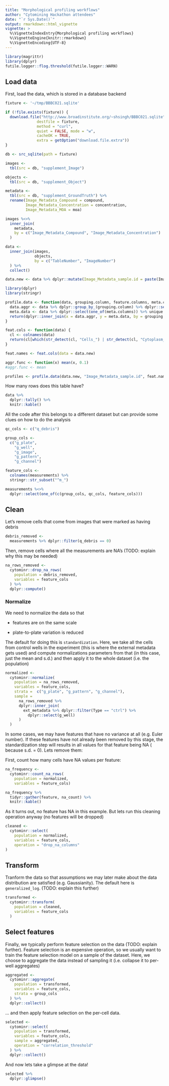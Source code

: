 ```yaml
---
title: "Morphological profiling workflows"
author: "Cytomining Hackathon attendees"
date: "`r Sys.Date()`"
output: rmarkdown::html_vignette
vignette: >
  %\VignetteIndexEntry{Morphological profiling workflows}
  %\VignetteEngine{knitr::rmarkdown}
  %\VignetteEncoding{UTF-8}
---
```


```r
library(magrittr)
library(dplyr)
futile.logger::flog.threshold(futile.logger::WARN)
```


## Load data
First, load the data, which is stored in a database backend 

```r
fixture <- '~/tmp/BBBC021.sqlite'

if (!file.exists(fixture)) {
  download.file("http://www.broadinstitute.org/~shsingh/BBBC021.sqlite", 
              destfile = fixture, 
              method = "curl", 
              quiet = FALSE, mode = "w",
              cacheOK = TRUE,
              extra = getOption("download.file.extra"))
}

db <- src_sqlite(path = fixture)
```


```r
images <-
  tbl(src = db, "supplement_Image") 

objects <- 
  tbl(src = db, "supplement_Object") 

metadata <- 
  tbl(src = db, "supplement_GroundTruth") %>%
  rename(Image_Metadata_Compound = compound,
         Image_Metadata_Concentration = concentration,
         Image_Metadata_MOA = moa) 

images %<>%
  inner_join(
    metadata,
    by = c("Image_Metadata_Compound", "Image_Metadata_Concentration")
  )

data <-
  inner_join(images,
             objects,
             by = c("TableNumber", "ImageNumber")
  ) %>%
  collect()

data.new <- data %>% dplyr::mutate(Image_Metadata_sample.id = paste(Image_Metadata_Plate_DAPI, Image_Metadata_Well_DAPI, sep = "_"))

```

```r
library(dplyr)
library(stringr)

profile.data <- function(data, grouping.column, feature.columns, meta.columns, aggregation.function = median, ...) {
  data.aggr <- data %>% dplyr::group_by_(grouping.column) %>% dplyr::select(one_of(feature.columns)) %>% dplyr::summarise_each(., funs(aggregation.function))
  meta.data <- data %>% dplyr::select(one_of(meta.columns)) %>% unique
  return(dplyr::inner_join(x = data.aggr, y = meta.data, by = grouping.column))
}

feat.cols <- function(data) {
  cl <- colnames(data)
  return(cl[which(str_detect(cl, "Cells_") | str_detect(cl, "Cytoplasm_") | str_detect(cl, "Nuclei_"))])
}

feat.names <- feat.cols(data = data.new)

aggr.func <- function(x) mean(x, 0.1)
#aggr.func <- mean

profiles <- profile.data(data.new, "Image_Metadata_sample.id", feat.names, c("Image_Metadata_Compound", "Image_Metadata_Concentration", "Image_Metadata_MOA", "Image_Metadata_sample.id"), aggr.func)

```

How many rows does this table have?

```r
data %>%
  dplyr::tally() %>%
  knitr::kable()
```

All the code after this belongs to a different dataset but can provide some 
clues on how to do the analysis

```r
qc_cols <- c("q_debris")

group_cols <-
  c("g_plate",
    "g_well",
    "g_image",
    "g_pattern",
    "g_channel")

feature_cols <-
  colnames(measurements) %>%
  stringr::str_subset("^m_")

measurements %<>%
  dplyr::select(one_of(c(group_cols, qc_cols, feature_cols)))

```

## Clean

Let's remove cells that come from images that were marked as having debris

```r
debris_removed <-
  measurements %>% dplyr::filter(q_debris == 0)
```

Then, remove cells where all the measurements are NA's (TODO: explain why this
may be needed)

```r
na_rows_removed <-
  cytominr::drop_na_rows(
    population = debris_removed,
    variables = feature_cols
  ) %>%
  dplyr::compute()
```

### Normalize 

We need to normalize the data so that

- features are on the same scale

- plate-to-plate variation is reduced

The default for doing this is `standardization`. Here, we take all the cells
from control wells in the experiment (this is where the external metadata gets
used) and compute normalizations parameters from that (in this case, just the
mean and s.d.) and then apply it to the whole dataset (i.e. the population)

```r
normalized <-
  cytominr::normalize(
    population = na_rows_removed,
    variables = feature_cols,
    strata =  c("g_plate", "g_pattern", "g_channel"),
    sample =
      na_rows_removed %>%
      dplyr::inner_join(
        ext_metadata %>% dplyr::filter(Type == "ctrl") %>%
          dplyr::select(g_well)
      )
  )
```

In some cases, we may have features that have no variance at all (e.g. Euler 
number). If these features have not already been removed by this stage, the 
standardization step will results in all values for that feature being NA (
because s.d. = 0). Lets remove them:

First, count how many cells have NA values per feature:

```r
na_frequency <-
  cytominr::count_na_rows(
    population = normalized,
    variables = feature_cols)

na_frequency %>%
  tidyr::gather(feature, na_count) %>%
  knitr::kable()

```

As it turns out, no feature has NA in this example. 
But lets run this cleaning operation  anyway (no features will be dropped)

```r

cleaned <-
  cytominr::select(
    population = normalized,
    variables = feature_cols,
    operation = "drop_na_columns"
)
```

## Transform

Tranform the data so that assumptions we may later make about the data
distribution are satisfied (e.g. Gaussianity). The default here is 
`generalized_log`. (TODO: explain this further) 

```r
transformed <-
  cytominr::transform(
    population = cleaned,
    variables = feature_cols
  )
```

## Select features

Finally, we typically perform feature selection on the data (TODO: explain 
further). Feature selection is an expensive operation, so we usually want to 
train the feature selection model on a sample of the dataset. Here, we choose
to aggregate the data instead of sampling it (i.e. collapse it to per-well
aggregates)

```r
aggregated <-
  cytominr::aggregate(
    population = transformed,
    variables = feature_cols,
    strata = group_cols
  ) %>%
  dplyr::collect()
```

... and then apply feature selection on the per-cell data. 
```r
selected <-
  cytominr::select(
    population = transformed,
    variables = feature_cols,
    sample = aggregated,
    operation = "correlation_threshold"
  ) %>%
  dplyr::collect()
```

And now lets take a glimpse at the data!
```r
selected %>%
  dplyr::glimpse()
```

